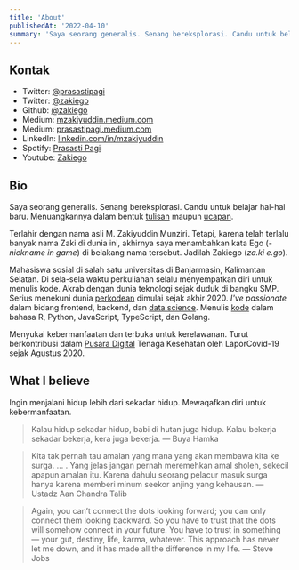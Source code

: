```yaml
---
title: 'About'
publishedAt: '2022-04-10'
summary: 'Saya seorang generalis. Senang bereksplorasi. Candu untuk belajar hal-hal baru.'
---
```


## Kontak

- Twitter: [@prasastipagi](https://twitter.com/prasastipagi)
- Twitter: [@zakiego](https://twitter.com/zakiego)
- Github: [@zakiego](https://github.com/zakiego)
- Medium: [mzakiyuddin.medium.com](https://mzakiyuddin.medium.com)
- Medium: [prasastipagi.medium.com](https://prasastipagi.medium.com)
- LinkedIn: [linkedin.com/in/mzakiyuddin](https://www.linkedin.com/in/mzakiyuddin)
- Spotify: [Prasasti Pagi](https://open.spotify.com/show/4H3wqTA5e4YGCbcBF4RX7i)
- Youtube: [Zakiego](https://www.youtube.com/channel/UCta8ym2O2mWFsgnzzIC7TUg)

## Bio

Saya seorang generalis. Senang bereksplorasi. Candu untuk belajar hal-hal baru. Menuangkannya dalam bentuk [tulisan](http://blog.zakiego.my.id/) maupun [ucapan](https://open.spotify.com/show/4H3wqTA5e4YGCbcBF4RX7i).

Terlahir dengan nama asli M. Zakiyuddin Munziri. Tetapi, karena telah terlalu banyak nama Zaki di dunia ini, akhirnya saya menambahkan kata Ego (-_nickname in game_) di belakang nama tersebut. Jadilah Zakiego (_za.ki e.go_).

Mahasiswa sosial di salah satu universitas di Banjarmasin, Kalimantan Selatan. Di sela-sela waktu perkuliahan selalu menyempatkan diri untuk menulis kode. Akrab dengan dunia teknologi sejak duduk di bangku SMP. Serius menekuni dunia [perkodean](https://blog.zakiego.my.id/post/2021) dimulai sejak akhir 2020. _I've passionate_ dalam bidang frontend, backend, dan [data science](https://www.linkedin.com/in/mzakiyuddin/details/certifications/). Menulis [kode](/project) dalam bahasa R, Python, JavaScript, TypeScript, dan Golang.

Menyukai kebermanfaatan dan terbuka untuk kerelawanan. Turut berkontribusi dalam [Pusara Digital](https://nakes.laporcovid19.org/) Tenaga Kesehatan oleh LaporCovid-19 sejak Agustus 2020.

## What I believe

Ingin menjalani hidup lebih dari sekadar hidup. Mewaqafkan diri untuk kebermanfaatan.

> Kalau hidup sekadar hidup, babi di hutan juga hidup. Kalau bekerja sekadar bekerja, kera juga bekerja. — Buya Hamka

> Kita tak pernah tau amalan yang mana yang akan membawa kita ke surga. … . Yang jelas jangan pernah meremehkan amal sholeh, sekecil apapun amalan itu. Karena dahulu seorang pelacur masuk surga hanya karena memberi minum seekor anjing yang kehausan. — Ustadz Aan Chandra Talib

> Again, you can’t connect the dots looking forward; you can only connect them looking backward. So you have to trust that the dots will somehow connect in your future. You have to trust in something — your gut, destiny, life, karma, whatever. This approach has never let me down, and it has made all the difference in my life. — Steve Jobs
